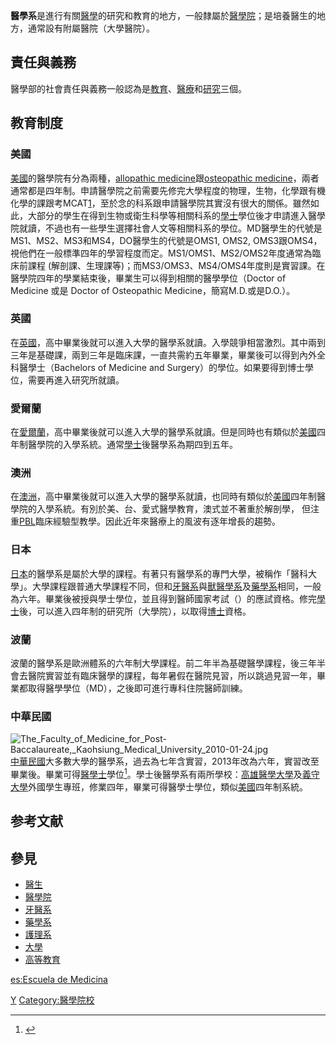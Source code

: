 {{Refimprove|time=2020-10-19T13:32:58+00:00}}
{{NoteTA|G1=ME}}
{{醫學}}
'''醫學系'''是進行有關[[醫學|醫學]]的研究和教育的地方，一般隸屬於[[醫學院|醫學院]]；是培養醫生的地方，通常設有附屬醫院（大學醫院）。

==責任與義務==
醫學部的社會責任與義務一般認為是[[教育|教育]]、[[醫療|醫療]]和[[研究|研究]]三個。

==教育制度==
===美國===
[[美國|美國]]的醫學院有分為兩種，[http://en.wikipedia.org/wiki/Allopathic_medicine allopathic medicine]跟[http://en.wikipedia.org/wiki/Osteopathic_medicine_in_the_United_States osteopathic medicine]，兩者通常都是四年制。申請醫學院之前需要先修完大學程度的物理，生物，化學跟有機化學的課跟考MCAT[http://en.wikipedia.org/wiki/Medical_College_Admission_Test]，至於念的科系跟申請醫學院其實沒有很大的關係。雖然如此，大部分的學生在得到生物或衛生科學等相關科系的[[學士|學士]]學位後才申請進入醫學院就讀，不過也有一些學生選擇社會人文等相關科系的學位。MD醫學生的代號是MS1、MS2、MS3和MS4，DO醫學生的代號是OMS1, OMS2, OMS3跟OMS4，視他們在一般標準四年的學習程度而定。MS1/OMS1、MS2/OMS2年度通常為臨床前課程 (解剖課、生理課等)；而MS3/OMS3、MS4/OMS4年度則是實習課。在醫學院四年的學業結束後，畢業生可以得到相關的醫學學位（Doctor of Medicine 或是 Doctor of Osteopathic Medicine，簡寫M.D.或是D.O.）。

===英國===
在[[英國|英國]]，高中畢業後就可以進入大學的醫學系就讀。入學競爭相當激烈。其中兩到三年是基礎課，兩到三年是臨床課，一直共需約五年畢業，畢業後可以得到內外全科醫學士（Bachelors of Medicine and Surgery）的學位。如果要得到博士學位，需要再進入研究所就讀。

===愛爾蘭===
在[[愛爾蘭|愛爾蘭]]，高中畢業後就可以進入大學的醫學系就讀。但是同時也有類似於[[美國|美國]]四年制醫學院的入學系統。通常[[學士|學士]]後醫學系為期四到五年。

===澳洲===
在[[澳洲|澳洲]]，高中畢業後就可以進入大學的醫學系就讀，也同時有類似於[[美國|美國]]四年制醫學院的入學系統。有別於美、台、愛式醫學教育，澳式並不著重於解剖學， 但注重[[PBL|PBL]]臨床經驗型教學。因此近年來醫療上的風波有逐年增長的趨勢。{{FACT}}

===日本===
[[日本|日本]]的醫學系是屬於大學的課程。有著只有醫學系的專門大學，被稱作「醫科大學」。大學課程跟普通大學課程不同，但和[[牙醫系|牙醫系]]與[[獸醫學系|獸醫學系]]及[[藥學系|藥學系]]相同，一般為六年。畢業後被授與學士學位，並且得到醫師國家考試（{{lang|ja|医師国家試験}}）的應試資格。修完[[學士|學士]]後，可以進入四年制的研究所（大學院），以取得[[博士|博士]]資格。

===波蘭===
波蘭的醫學系是歐洲體系的六年制大學課程。前二年半為基礎醫學課程，後三年半會去醫院實習並有臨床醫學的課程，每年暑假在醫院見習，所以跳過見習一年，畢業都取得醫學學位（MD），之後即可進行專科住院醫師訓練。

===中華民國===
[[File:The_Faculty_of_Medicine_for_Post-Baccalaureate,_Kaohsiung_Medical_University_2010-01-24.jpg|thumb]]
[[中華民國|中華民國]]大多數大學的醫學系，過去為七年含實習，2013年改為六年，實習改至畢業後。畢業可得[[醫學士|醫學士]]學位<ref>{{Cite web|url=http://dgaa.web.nthu.edu.tw/ezfiles/74/1074/img/360/rule4-3.pdf|title=大學各系所(組)授予學位中、英文名稱參考手冊|accessdate=2017-09-27|author=中華民國教育部高等教育司|date=2005-06-21|publisher=}}</ref>。學士後醫學系有兩所學校：[[高雄醫學大學|高雄醫學大學]]及[[義守大學|義守大學]]外國學生專班，修業四年，畢業可得醫學士學位，類似[[美國|美國]]四年制系統。

==参考文献==
{{reflist}}

==參見==
*[[醫生|醫生]]
*[[醫學院|醫學院]]
*[[牙醫系|牙醫系]]
*[[藥學系|藥學系]]
*[[護理系|護理系]]
*[[大學|大學]]
*[[高等教育|高等教育]]

[[Category:學院科系|Y]]
[[Category:醫學院校|Category:醫學院校]]

[[es:Escuela_de_Medicina|es:Escuela de Medicina]]